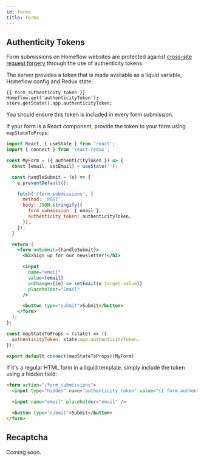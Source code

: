 ```yaml
---
id: forms
title: Forms
---
```


## Authenticity Tokens

Form submissions on Homeflow websites are protected against [cross-site request forgery](https://en.wikipedia.org/wiki/Cross-site_request_forgery) through the use of authenticity tokens.

The server provides a token that is made available as a liquid variable, Homeflow config and Redux state:

````
{{ form_authenticity_token }}
Homeflow.get('authenticityToken');
store.getState().app.authenticityToken;
````

You should ensure this token is included in every form submission.

If your form is a React component, provide the token to your form using `mapStateToProps`:

```jsx
import React, { useState } from 'react';
import { connect } from 'react-redux';

const MyForm = ({ authenticityToken }) => {
  const [email, setEmail] = useState('');

  const handleSubmit = (e) => {
    e.preventDefault();

    fetch('/form_submissions', {
      method: 'POST',
      body: JSON.stringify({
        form_submission: { email },
        authenticity_token: authenticityToken,
      }),
    });
  }

  return (
    <form onSubmit={handleSubmit}>
      <h2>Sign up for our newsletter!</h2>

      <input
        name="email"
        value={email}
        onChange={(e) => setEmail(e.target.value)}
        placeholder="Email"
      />

      <button type="submit">Submit</button>
    </form>
  );
};

const mapStateToProps = (state) => ({
  authenticityToken: state.app.authenticityToken,
});

export default connect(mapStateToProps)(MyForm)
```

If it's a regular HTML form in a liquid template, simply include the token using a hidden field:

```html
<form action="/form_submissions">
  <input type="hidden" name="authenticity_token" value="{{ form_authenticity_token }}" />

  <input name="email" placeholder="email" />

  <button type="submit">Submit</button>
</form>
```

## Recaptcha

Coming soon.
